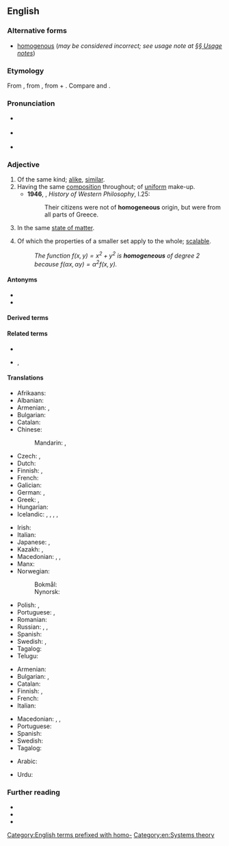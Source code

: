 ==English==

===Alternative forms===
* [[homogenous]] (''may be considered incorrect; see usage note at [[homogenous#Usage notes|§§ Usage notes]]'')

===Etymology===
From {{der|en|ML.|homogeneus}}, from {{der|en|grc|ὁμογενής||of the same race, family or kind}}, from {{m|grc|ὁμός||same}} + {{m|grc|γένος||kind}}. Compare {{m|en|homo-||same}} and {{m|en|-ous|pos=adjectival suffix}}.

===Pronunciation===
* {{a|UK}} {{IPA|en|/ˌhɒ.mə(ʊ)ˈdʒiː.nɪəs/|/ˌhəʊ.mə(ʊ)ˈdʒiː.nɪəs/}}
* {{a|US}} {{IPA|en|/ˌhoʊ.moʊˈd͡ʒiː.njəs/|/ˌhoʊ.məˈd͡ʒiː.njəs/|/ˌhoʊ.moʊˈd͡ʒɛ.njəs/|/həˈmɑ.d͡ʒə.nəs/}}
* {{audio|en|En-uk-homogeneous.ogg|Audio (UK)}}

===Adjective===
{{en-adj|-}}

# Of the same kind; [[alike]], [[similar]].
# Having the same [[composition]] throughout; of [[uniform]] make-up.
#* '''1946''', {{w|Bertrand Russell}}, ''History of Western Philosophy'', I.25:
#*: Their citizens were not of '''homogeneous''' origin, but were from all parts of Greece.
# {{lb|en|chemistry}} In the same [[state of matter]].
# {{lb|en|mathematics}} Of which the properties of a smaller set apply to the whole; [[scalable]].
#: ''The function <math>f(x,y)=x^2+y^2</math> is '''homogeneous''' of degree 2 because <math>f(\alpha x,\alpha y)=\alpha^2 f(x,y)</math>.''

====Antonyms====
* {{l|en|heterogeneous}}
* {{l|en|inhomogeneous}}

====Derived terms====
{{der3|en
|homogeneous function
|homogeneous polynomial
|homogeneous mixture
|homogeneously
|homogeneous space
|inhomogeneous
|homogeneousness
|homogeneous number
|nonhomogeneous
|bihomogeneous
|homogeneous catalysis
|prehomogeneous
|subhomogeneous
|superhomogeneous
|ultrahomogeneous
|unhomogeneous
|homogeneous broadening
|homogeneous coordinate
|homogeneous radiation
|homogeneous society
|homogeneous ideal
|homogeneous system}}

====Related terms====
* {{l|en|homogeneity}}
* {{l|en|homogenise}}, {{l|en|homogenize}}

====Translations====
{{trans-top|of the same kind; alike, similar}}
* Afrikaans: {{t|af|homogeen}}
* Albanian: {{t+|sq|homogjen}}
* Armenian: {{t+|hy|միատարր}}, {{t+|hy|համասեռ}}
* Bulgarian: {{t+|bg|еднороден}}
* Catalan: {{t+|ca|homogeni}}
* Chinese:
*: Mandarin: {{t+|cmn|同質|sc=Hani}}, {{t+|cmn|同质|tr=tóngzhí, tóngzhì|sc=Hani}}
* Czech: {{t|cs|stejnorodý}}, {{t|cs|homogenní}}
* Dutch: {{t+|nl|homogeen}}
* Finnish: {{t+|fi|samanlainen}}, {{t+|fi|homogeeninen}}
* French: {{t+|fr|homogène}}
* Galician: {{t+|gl|homoxéneo}}
* German: {{t+|de|homogen}}, {{t+|de|gleichartig}}
* Greek: {{t+|el|ομογενής}}, {{t+|el|ομοιογενής}}
* Hungarian: {{t+|hu|homogén}}
* Icelandic: {{t|is|einsleitur}}, {{t|is|einleitur}}, {{t|is|eingerður}}, {{t|is|samkynja}}, {{t|is|samleitur}}
{{trans-mid}}
* Irish: {{t|ga|aonchineálach}}
* Italian: {{t+|it|omogeneo}}
* Japanese: {{t+|ja|均質|tr=きんしつ, kinshitsu|sc=Jpan}}, {{t+|ja|同質|tr=どうしつ, dōshitsu|sc=Jpan}}
* Kazakh: {{t|kk|гомогендік}}, {{t|kk|біртекті}}
* Macedonian: {{t|mk|еднообразен}}, {{t|mk|еднороден}}, {{t|mk|хомоген}}
* Manx: {{t|gv|cocheintagh}}
* Norwegian:
*: Bokmål: {{t+|nb|homogen}}
*: Nynorsk: {{t|nn|homogen}}
* Polish: {{t+|pl|jednorodny}}, {{t+|pl|jednolity}}
* Portuguese: {{t+|pt|homogêneo}}, {{t+|pt|homogéneo}}
* Romanian: {{t+|ro|omogen}}
* Russian: {{t+|ru|одноро́дный}}, {{t+|ru|гомоге́нный}}, {{t+|ru|единообра́зный}}
* Spanish: {{t+|es|homogéneo}}
* Swedish: {{t+|sv|homogen}}, {{t+|sv|enhetlig}}
* Tagalog: {{t|tl|tulad-uriin}}
* Telugu: {{t+|te|సజాతి}}
{{trans-bottom}}

{{trans-top|having the same composition throughout}}
* Armenian: {{t+|hy|համասեռ}}
* Bulgarian: {{t+|bg|еднороден}}, {{t+|bg|хомогенен}}
* Catalan: {{t+|ca|homogeni}}
* Finnish: {{t|fi|tasa-aineinen}}, {{t+|fi|homogeeninen}}
* French: {{t+|fr|homogène}}
* Italian: {{t+|it|omogeneo}}
{{trans-mid}}
* Macedonian: {{t|mk|еднороден}}, {{t|mk|еднообразен}}, {{t|mk|хомоген}}
* Portuguese: {{t+|pt|homogêneo}}
* Spanish: {{t+|es|homogéneo}}
* Swedish: {{t+|sv|homogen}}
* Tagalog: {{t|tl|tulad-uriin}}
{{trans-bottom}}

{{checktrans-top}}
* Arabic: {{t-check|ar|العربيه متجانس}}
{{trans-mid}}
* Urdu: {{t-check|ur|ایک جیسا|tr=aik jaisa}}
{{trans-bottom}}

===Further reading===
* {{R:Webster 1913}}
* {{R:Century 1911}}
* {{R:OneLook}}

[[Category:English terms prefixed with homo-]]
[[Category:en:Systems theory]]